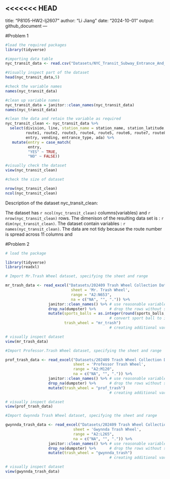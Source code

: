 <<<<<<< HEAD
---
title: "P8105-HW2-lj2607"
author: "Li Jiang"
date: "2024-10-01"
output: github_document
---

#Problem 1

```r
#load the required packages
library(tidyverse)
```

```r
#importing data table
nyc_transit_data <- read.csv("Datasets/NYC_Transit_Subway_Entrance_And_Exit_Data.csv")

#Visually inspect part of the dataset
head(nyc_transit_data,5)
```

```r
#check the variable names
names(nyc_transit_data)

#clean up variable names
nyc_transit_data = janitor::clean_names(nyc_transit_data)
names(nyc_transit_data)
```

```r
#clean the data and retain the variable as required 
nyc_transit_clean <- nyc_transit_data %>%
  select(division, line, station_name = station_name, station_latitude, station_longitude, 
         route1, route2, route3, route4, route5, route6, route7, route8, route9, route10, route11,
         entry, vending, entrance_type, ada) %>%
   mutate(entry = case_match(
          entry,
          "YES" ~ TRUE,
          "NO" ~ FALSE))

#visually check the dataset
view(nyc_transit_clean)
```

```r
#check the size of dataset

nrow(nyc_transit_clean)
ncol(nyc_transit_clean)
```

Description of the dataset nyc_transit_clean:

The dataset has `r ncol(nyc_transit_clean)` columns(variables) and `r nrow(nyc_transit_clean)` rows. The dimenison of the resulting data set is : `r dim(nyc_transit_clean)`. The dataset contain variables : `r names(nyc_transit_clean)`. The data are not tidy because the route number is spread across 11 columns and 



#Problem 2

```r
# load the package

library(tidyverse)
library(readxl)

# Import Mr.Trash Wheel dataset, specifying the sheet and range

mr_trash_data <- read_excel("Datasets/202409 Trash Wheel Collection Data.xlsx",
                             sheet = 'Mr. Trash Wheel',
                             range = "A2:N653",
                             na = c("NA", "", ".")) %>% 
                   janitor::clean_names() %>% # use reasonable variable names
                   drop_na(dumpster) %>%      # drop the rows without specific dumpster                                                           information
                   mutate(sports_balls = as.integer(round(sports_balls,digits = 0)),
                                              # convert sport ball to integer variable
                          trash_wheel = "mr_trash") 
                                              # creating additional variable recording trash_wheel           

# visually inspect dataset
view(mr_trash_data)
```

```r
#Import Professor.Trash Wheel dataset, specifying the sheet and range

prof_trash_data <- read_excel("Datasets/202409 Trash Wheel Collection Data.xlsx",
                              sheet = 'Professor Trash Wheel',
                              range = "A2:M120",
                              na = c("NA", "", ".")) %>% 
                   janitor::clean_names() %>% # use reasonable variable names
                   drop_na(dumpster) %>%      # drop the rows without specific dumpster                                                           information
                   mutate(trash_wheel = "prof_trash") 
                                              # creating additional variable recording trash_wheel        

# visually inspect dataset
view(prof_trash_data)
```

```r
#Import Gwynnda Trash Wheel dataset, specifying the sheet and range

gwynnda_trash_data <- read_excel("Datasets/202409 Trash Wheel Collection Data.xlsx",
                              sheet = 'Gwynnda Trash Wheel',
                              range = "A2:L265",
                              na = c("NA", "", ".")) %>% 
                   janitor::clean_names() %>% # use reasonable variable names
                   drop_na(dumpster) %>%      # drop the rows without specific dumpster                                                           information
                   mutate(trash_wheel = "gwynnda_trash") 
                                              # creating additional variable recording trash_wheel        

# visually inspect dataset
view(gwynnda_trash_data)
```

```r

```

